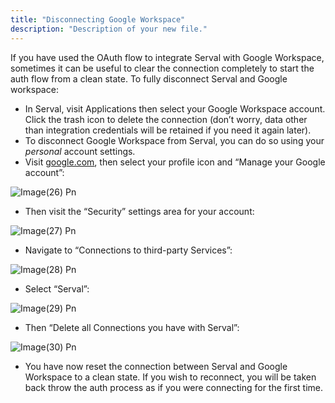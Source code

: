 ```yaml
---
title: "Disconnecting Google Workspace"
description: "Description of your new file."
---
```


If you have used the OAuth flow to integrate Serval with Google Workspace, sometimes it can be useful to clear the connection completely to start the auth flow from a clean state. To fully disconnect Serval and Google workspace:

- In Serval, visit Applications then select your Google Workspace account. Click the trash icon to delete the connection (don’t worry, data other than integration credentials will be retained if you need it again later).
- To disconnect Google Workspace from Serval, you can do so using your _personal_ account settings.
- Visit [google.com](http://google.com), then select your profile icon and “Manage your Google account”:

![Image(26) Pn](/images/image\(26\).png)

- Then visit the “Security” settings area for your account:

![Image(27) Pn](/images/image\(27\).png)

- Navigate to “Connections to third-party Services”:

![Image(28) Pn](/images/image\(28\).png)

- Select “Serval”:

![Image(29) Pn](/images/image\(29\).png)

- Then “Delete all Connections you have with Serval”:

![Image(30) Pn](/images/image\(30\).png)

- You have now reset the connection between Serval and Google Workspace to a clean state. If you wish to reconnect, you will be taken back throw the auth process as if you were connecting for the first time.